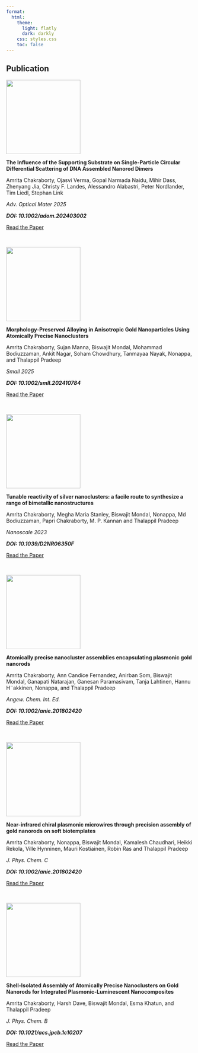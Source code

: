 ```yaml
---
format:
  html:
    theme:
      light: flatly
      dark: darkly
    css: styles.css
    toc: false
---
```

::: page-header
# Publication
:::

<div class="publication-item">
<div class="pub-image">
![](images/pub_1.png){width=200px}
</div>
<div class="pub-content">
**The Influence of the Supporting Substrate on Single-Particle Circular Differential Scattering of DNA Assembled Nanorod Dimers**

Amrita Chakraborty, Ojasvi Verma, Gopal Narmada Naidu, Mihir Dass, Zhenyang Jia, Christy F. Landes, Alessandro Alabastri, Peter Nordlander, Tim Liedl, Stephan Link  

*Adv. Optical Mater 2025*

***DOI: 10.1002/adom.202403002***  

[Read the Paper](https://advanced.onlinelibrary.wiley.com/doi/10.1002/adom.202403002){.button}
</div>
</div>

<br>


<div class="publication-item">
<div class="pub-image">
![](images/pub_2.png){width=200px}
</div>
<div class="pub-content">
**Morphology-Preserved Alloying in Anisotropic Gold Nanoparticles Using Atomically Precise Nanoclusters**

Amrita Chakraborty, Sujan Manna, Biswajit Mondal, Mohammad Bodiuzzaman, Ankit Nagar, Soham Chowdhury, Tanmayaa Nayak, Nonappa, and Thalappil Pradeep 
 
*Small 2025*

***DOI: 10.1002/smll.202410784***  

[Read the Paper](https://onlinelibrary.wiley.com/doi/abs/10.1002/smll.202410784){.button}
</div>
</div>

<br>


<div class="publication-item">
<div class="pub-image">
![](images/pub_3.png){width=200px}
</div>
<div class="pub-content">
**Tunable reactivity of silver nanoclusters: a facile route to synthesize a range of bimetallic nanostructures**

Amrita Chakraborty, Megha Maria Stanley, Biswajit Mondal, Nonappa, Md Bodiuzzaman, Papri Chakraborty, M. P. Kannan and Thalappil Pradeep

*Nanoscale 2023*

***DOI: 10.1039/D2NR06350F***  

[Read the Paper](https://pubs.rsc.org/en/content/articlelanding/2023/nr/d2nr06350f){.button}
</div>
</div>

<br>


<div class="publication-item">
<div class="pub-image">
![](images/pub_4.png){width=200px}
</div>
<div class="pub-content">
**Atomically precise nanocluster assemblies encapsulating plasmonic gold nanorods**

Amrita Chakraborty, Ann Candice Fernandez, Anirban Som, Biswajit Mondal, Ganapati Natarajan, Ganesan Paramasivam, Tanja Lahtinen, Hannu H¨akkinen, Nonappa, and Thalappil Pradeep

*Angew. Chem. Int. Ed.*

***DOI: 10.1002/anie.201802420***  

[Read the Paper](https://onlinelibrary.wiley.com/doi/abs/10.1002/anie.201802420){.button}
</div>
</div>

<br>


<div class="publication-item">
<div class="pub-image">
![](images/pub_5.gif){width=200px}
</div>
<div class="pub-content">
**Near-infrared chiral plasmonic microwires through precision assembly of gold nanorods on soft biotemplates**

Amrita Chakraborty, Nonappa, Biswajit Mondal, Kamalesh Chaudhari, Heikki Rekola, Ville Hynninen, Mauri Kostiainen, Robin Ras and Thalappil Pradeep

*J. Phys. Chem. C*

***DOI: 10.1002/anie.201802420***  

[Read the Paper](https://www.academia.edu/81988031/Near_Infrared_Chiral_Plasmonic_Microwires_through_Precision_Assembly_of_Gold_Nanorods_on_Soft_Biotemplates){.button}
</div>
</div>

<br>



<div class="publication-item">
<div class="pub-image">
![](images/pub_6.gif){width=200px}
</div>
<div class="pub-content">
**Shell-Isolated Assembly of Atomically Precise Nanoclusters on Gold Nanorods for Integrated Plasmonic-Luminescent Nanocomposites**

Amrita Chakraborty, Harsh Dave, Biswajit Mondal, Esma Khatun, and Thalappil Pradeep

*J. Phys. Chem. B*

***DOI: 10.1021/acs.jpcb.1c10207***  

[Read the Paper](https://pubs.acs.org/doi/10.1021/acs.jpcb.1c10207){.button}
</div>
</div>

<br>





